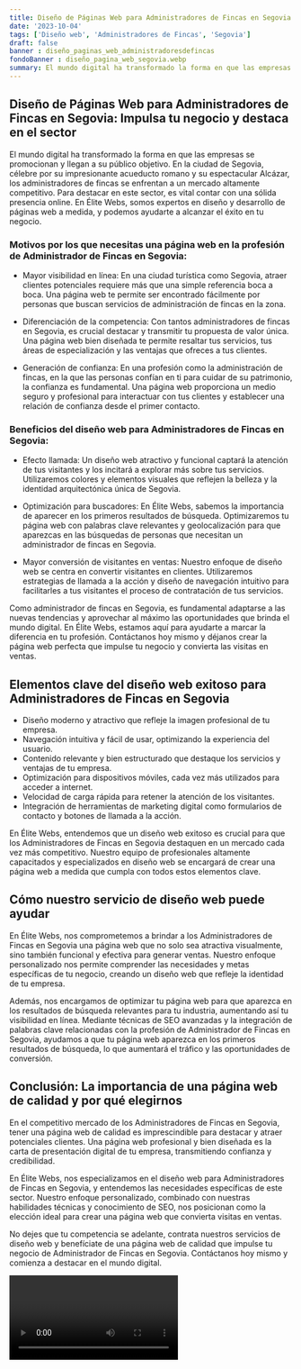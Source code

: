 ```yaml
---
title: Diseño de Páginas Web para Administradores de Fincas en Segovia
date: '2023-10-04'
tags: ['Diseño web', 'Administradores de Fincas', 'Segovia']
draft: false
banner : diseño_paginas_web_administradoresdefincas
fondoBanner : diseño_pagina_web_segovia.webp
summary: El mundo digital ha transformado la forma en que las empresas se promocionan y llegan a su público objetivo. En la ciudad de Segovia, célebre por su impresionante acueducto romano y su espectacular Alcázar, los administradores de fincas se enfrentan a un mercado altamente competitivo. Para destacar en este sector, es vital contar con una sólida presencia online. En Élite Webs, somos expertos en diseño y desarrollo de páginas web a medida, y podemos ayudarte a alcanzar el éxito en tu negocio.
---
```


## Diseño de Páginas Web para Administradores de Fincas en Segovia: Impulsa tu negocio y destaca en el sector

El mundo digital ha transformado la forma en que las empresas se promocionan y llegan a su público objetivo. En la ciudad de Segovia, célebre por su impresionante acueducto romano y su espectacular Alcázar, los administradores de fincas se enfrentan a un mercado altamente competitivo. Para destacar en este sector, es vital contar con una sólida presencia online. En Élite Webs, somos expertos en diseño y desarrollo de páginas web a medida, y podemos ayudarte a alcanzar el éxito en tu negocio.

### Motivos por los que necesitas una página web en la profesión de Administrador de Fincas en Segovia:

- Mayor visibilidad en línea: En una ciudad turística como Segovia, atraer clientes potenciales requiere más que una simple referencia boca a boca. Una página web te permite ser encontrado fácilmente por personas que buscan servicios de administración de fincas en la zona.

- Diferenciación de la competencia: Con tantos administradores de fincas en Segovia, es crucial destacar y transmitir tu propuesta de valor única. Una página web bien diseñada te permite resaltar tus servicios, tus áreas de especialización y las ventajas que ofreces a tus clientes.

- Generación de confianza: En una profesión como la administración de fincas, en la que las personas confían en ti para cuidar de su patrimonio, la confianza es fundamental. Una página web proporciona un medio seguro y profesional para interactuar con tus clientes y establecer una relación de confianza desde el primer contacto.

### Beneficios del diseño web para Administradores de Fincas en Segovia:

- Efecto llamada: Un diseño web atractivo y funcional captará la atención de tus visitantes y los incitará a explorar más sobre tus servicios. Utilizaremos colores y elementos visuales que reflejen la belleza y la identidad arquitectónica única de Segovia.

- Optimización para buscadores: En Élite Webs, sabemos la importancia de aparecer en los primeros resultados de búsqueda. Optimizaremos tu página web con palabras clave relevantes y geolocalización para que aparezcas en las búsquedas de personas que necesitan un administrador de fincas en Segovia.

- Mayor conversión de visitantes en ventas: Nuestro enfoque de diseño web se centra en convertir visitantes en clientes. Utilizaremos estrategias de llamada a la acción y diseño de navegación intuitivo para facilitarles a tus visitantes el proceso de contratación de tus servicios.

Como administrador de fincas en Segovia, es fundamental adaptarse a las nuevas tendencias y aprovechar al máximo las oportunidades que brinda el mundo digital. En Élite Webs, estamos aquí para ayudarte a marcar la diferencia en tu profesión. Contáctanos hoy mismo y déjanos crear la página web perfecta que impulse tu negocio y convierta las visitas en ventas.

<GifSeo />

<Cta />

## Elementos clave del diseño web exitoso para Administradores de Fincas en Segovia

- Diseño moderno y atractivo que refleje la imagen profesional de tu empresa.
- Navegación intuitiva y fácil de usar, optimizando la experiencia del usuario.
- Contenido relevante y bien estructurado que destaque los servicios y ventajas de tu empresa.
- Optimización para dispositivos móviles, cada vez más utilizados para acceder a internet.
- Velocidad de carga rápida para retener la atención de los visitantes.
- Integración de herramientas de marketing digital como formularios de contacto y botones de llamada a la acción.

En Élite Webs, entendemos que un diseño web exitoso es crucial para que los Administradores de Fincas en Segovia destaquen en un mercado cada vez más competitivo. Nuestro equipo de profesionales altamente capacitados y especializados en diseño web se encargará de crear una página web a medida que cumpla con todos estos elementos clave.

## Cómo nuestro servicio de diseño web puede ayudar

En Élite Webs, nos comprometemos a brindar a los Administradores de Fincas en Segovia una página web que no solo sea atractiva visualmente, sino también funcional y efectiva para generar ventas. Nuestro enfoque personalizado nos permite comprender las necesidades y metas específicas de tu negocio, creando un diseño web que refleje la identidad de tu empresa.

Además, nos encargamos de optimizar tu página web para que aparezca en los resultados de búsqueda relevantes para tu industria, aumentando así tu visibilidad en línea. Mediante técnicas de SEO avanzadas y la integración de palabras clave relacionadas con la profesión de Administrador de Fincas en Segovia, ayudamos a que tu página web aparezca en los primeros resultados de búsqueda, lo que aumentará el tráfico y las oportunidades de conversión.

## Conclusión: La importancia de una página web de calidad y por qué elegirnos

En el competitivo mercado de los Administradores de Fincas en Segovia, tener una página web de calidad es imprescindible para destacar y atraer potenciales clientes. Una página web profesional y bien diseñada es la carta de presentación digital de tu empresa, transmitiendo confianza y credibilidad.

En Élite Webs, nos especializamos en el diseño web para Administradores de Fincas en Segovia, y entendemos las necesidades específicas de este sector. Nuestro enfoque personalizado, combinado con nuestras habilidades técnicas y conocimiento de SEO, nos posicionan como la elección ideal para crear una página web que convierta visitas en ventas.

No dejes que tu competencia se adelante, contrata nuestros servicios de diseño web y benefíciate de una página web de calidad que impulse tu negocio de Administrador de Fincas en Segovia. Contáctanos hoy mismo y comienza a destacar en el mundo digital.

<Video />

<CtaBot job='Administradores de Fincas' city='Segovia'/>

<Gmaps query='Segovia+españa+maps' />